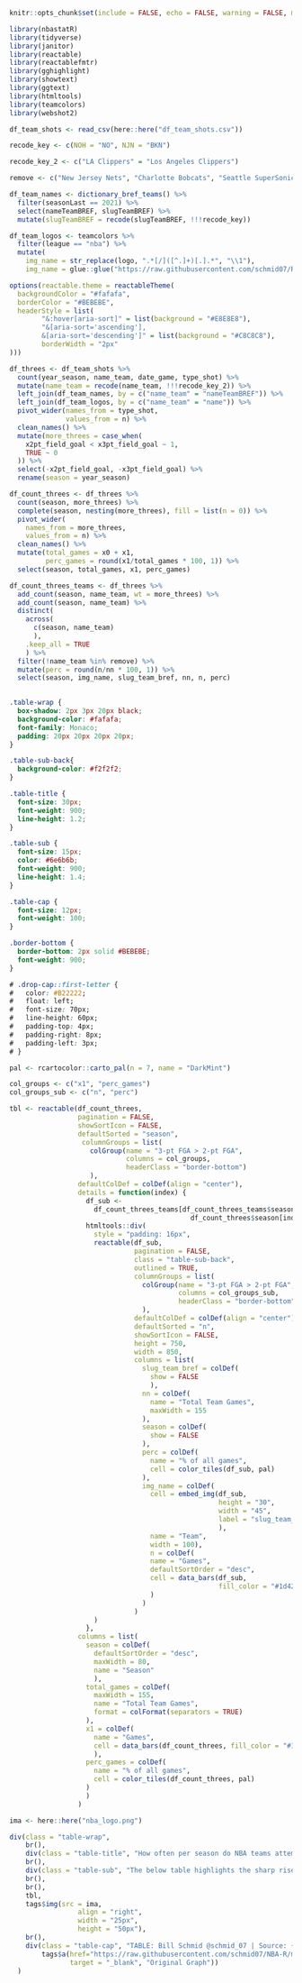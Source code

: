 
```r
knitr::opts_chunk$set(include = FALSE, echo = FALSE, warning = FALSE, message = FALSE)
```

```r
library(nbastatR)
library(tidyverse)
library(janitor)
library(reactable)
library(reactablefmtr)
library(gghighlight)
library(showtext)
library(ggtext)
library(htmltools)
library(teamcolors)
library(webshot2)


```

```r
df_team_shots <- read_csv(here::here("df_team_shots.csv"))

```


```r

recode_key <- c(NOH = "NO", NJN = "BKN")

recode_key_2 <- c("LA Clippers" = "Los Angeles Clippers")

remove <- c("New Jersey Nets", "Charlotte Bobcats", "Seattle SuperSonics", "New Orleans Hornets")

df_team_names <- dictionary_bref_teams() %>% 
  filter(seasonLast == 2021) %>% 
  select(nameTeamBREF, slugTeamBREF) %>% 
  mutate(slugTeamBREF = recode(slugTeamBREF, !!!recode_key))

df_team_logos <- teamcolors %>% 
  filter(league == "nba") %>% 
  mutate(
    img_name = str_replace(logo, ".*[/]([^.]+)[.].*", "\\1"),
    img_name = glue::glue("https://raw.githubusercontent.com/schmid07/R-Reactable-NBA-Raptor/main/logos/{img_name}.png"))

```


```r
options(reactable.theme = reactableTheme(
  backgroundColor = "#fafafa",
  borderColor = "#BEBEBE",
  headerStyle = list(
        "&:hover[aria-sort]" = list(background = "#E8E8E8"),
        "&[aria-sort='ascending'], 
        &[aria-sort='descending']" = list(background = "#C8C8C8"),
        borderWidth = "2px"
)))


```



```r
df_threes <- df_team_shots %>% 
  count(year_season, name_team, date_game, type_shot) %>% 
  mutate(name_team = recode(name_team, !!!recode_key_2)) %>% 
  left_join(df_team_names, by = c("name_team" = "nameTeamBREF")) %>%
  left_join(df_team_logos, by = c("name_team" = "name")) %>% 
  pivot_wider(names_from = type_shot, 
              values_from = n) %>% 
  clean_names() %>% 
  mutate(more_threes = case_when(
    x2pt_field_goal < x3pt_field_goal ~ 1,
    TRUE ~ 0
  )) %>% 
  select(-x2pt_field_goal, -x3pt_field_goal) %>% 
  rename(season = year_season)

df_count_threes <- df_threes %>% 
  count(season, more_threes) %>%
  complete(season, nesting(more_threes), fill = list(n = 0)) %>% 
  pivot_wider(
    names_from = more_threes,
    values_from = n) %>% 
  clean_names() %>% 
  mutate(total_games = x0 + x1,
         perc_games = round(x1/total_games * 100, 1)) %>% 
  select(season, total_games, x1, perc_games)

df_count_threes_teams <- df_threes %>% 
  add_count(season, name_team, wt = more_threes) %>% 
  add_count(season, name_team) %>% 
  distinct(
    across(
      c(season, name_team)
      ),
    .keep_all = TRUE
    ) %>% 
  filter(!name_team %in% remove) %>% 
  mutate(perc = round(n/nn * 100, 1)) %>% 
  select(season, img_name, slug_team_bref, nn, n, perc)
  

```


```css
.table-wrap {
  box-shadow: 2px 3px 20px black;
  background-color: #fafafa;
  font-family: Monaco;
  padding: 20px 20px 20px 20px;  
}

.table-sub-back{
  background-color: #f2f2f2;
}

.table-title {
  font-size: 30px;
  font-weight: 900;
  line-height: 1.2;
}

.table-sub {
  font-size: 15px;
  color: #6e6b6b;
  font-weight: 900;
  line-height: 1.4;
}

.table-cap {
  font-size: 12px;
  font-weight: 100;
}

.border-bottom {
  border-bottom: 2px solid #BEBEBE;
  font-weight: 900;
}

# .drop-cap::first-letter {
#   color: #B22222;
#   float: left;
#   font-size: 70px;
#   line-height: 60px;
#   padding-top: 4px;
#   padding-right: 8px;
#   padding-left: 3px;
# }
```


```r
pal <- rcartocolor::carto_pal(n = 7, name = "DarkMint")

col_groups <- c("x1", "perc_games")
col_groups_sub <- c("n", "perc")

tbl <- reactable(df_count_threes, 
                 pagination = FALSE,
                 showSortIcon = FALSE,
                 defaultSorted = "season",
                  columnGroups = list(
                    colGroup(name = "3-pt FGA > 2-pt FGA", 
                             columns = col_groups,
                             headerClass = "border-bottom")
                    ),
                 defaultColDef = colDef(align = "center"),
                 details = function(index) {
                   df_sub <-
                     df_count_threes_teams[df_count_threes_teams$season ==
                                             df_count_threes$season[index], ]
                   htmltools::div(
                     style = "padding: 16px",
                     reactable(df_sub, 
                               pagination = FALSE,
                               class = "table-sub-back",
                               outlined = TRUE,
                               columnGroups = list(
                                 colGroup(name = "3-pt FGA > 2-pt FGA", 
                                          columns = col_groups_sub,
                                          headerClass = "border-bottom")
                                 ),
                               defaultColDef = colDef(align = "center"),
                               defaultSorted = "n",
                               showSortIcon = FALSE,
                               height = 750,
                               width = 850,
                               columns = list(
                                 slug_team_bref = colDef(
                                   show = FALSE
                                   ),
                                 nn = colDef(
                                   name = "Total Team Games",
                                   maxWidth = 155
                                 ),
                                 season = colDef(
                                   show = FALSE
                                 ),
                                 perc = colDef(
                                   name = "% of all games",
                                   cell = color_tiles(df_sub, pal)
                                 ),
                                 img_name = colDef(
                                   cell = embed_img(df_sub,
                                                    height = "30",
                                                    width = "45",
                                                    label = "slug_team_bref"
                                                    ),
                                   name = "Team",
                                   width = 100),
                                   n = colDef(
                                   name = "Games",
                                   defaultSortOrder = "desc",
                                   cell = data_bars(df_sub, 
                                                    fill_color = "#1d428a")
                                   )
                                 )
                               )
                     )
                   },
                 columns = list(
                   season = colDef(
                     defaultSortOrder = "desc",
                     maxWidth = 80,
                     name = "Season"
                     ),
                   total_games = colDef(
                     maxWidth = 155,
                     name = "Total Team Games",
                     format = colFormat(separators = TRUE)
                   ),
                   x1 = colDef(
                     name = "Games",
                     cell = data_bars(df_count_threes, fill_color = "#1d428a")
                     ),
                   perc_games = colDef(
                     name = "% of all games",
                     cell = color_tiles(df_count_threes, pal)
                   )
                   )
                 )

```


```r
ima <- here::here("nba_logo.png")

div(class = "table-wrap",
    br(),
    div(class = "table-title", "How often per season do NBA teams attempt more 3 than 2-point shots?"),
    br(),
    div(class = "table-sub", "The below table highlights the sharp rise in 3-point FGA by looking at the number of games per season that teams attempted more 3 than 2-point shots in a game. Beginning with the 2015 season, there has been a significant increase in teams that have accomplished this. As shown in the dropdown for the 2019 season, the Mike D'Antoni-led Houston Rockets hold the record across the 2008-2021 period, attempting more 3 than 2-point shots in 49, or 60% of their 82 games."),
    br(),
    br(),
    tbl,
    tags$img(src = ima,
                 align = "right",
                 width = "25px",
                 height = "50px"),
    br(),
    div(class = "table-cap", "TABLE: Bill Schmid @schmid_07 | Source: {nbastatR} |",
        tags$a(href="https://raw.githubusercontent.com/schmid07/NBA-R/main/plots/03/threes_twit.png", 
               target = "_blank", "Original Graph"))
  )

```
